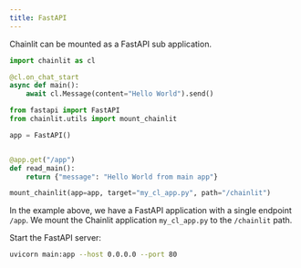 ```yaml
---
title: FastAPI
---
```


Chainlit can be mounted as a FastAPI sub application.

```py my_cl_app
import chainlit as cl

@cl.on_chat_start
async def main():
    await cl.Message(content="Hello World").send()
```

```py main
from fastapi import FastAPI
from chainlit.utils import mount_chainlit

app = FastAPI()


@app.get("/app")
def read_main():
    return {"message": "Hello World from main app"}

mount_chainlit(app=app, target="my_cl_app.py", path="/chainlit")
```

In the example above, we have a FastAPI application with a single endpoint `/app`. We mount the Chainlit application `my_cl_app.py` to the `/chainlit` path.

Start the FastAPI server:

```bash
uvicorn main:app --host 0.0.0.0 --port 80
```

